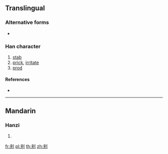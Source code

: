 {{character info/new}}
==Translingual==

===Alternative forms===
* {{l|mul|刺}}

===Han character===
{{Han char|rn=18|rad=刀|as=06|sn=8|four=|canj=KTLN|ids=⿰夹刂}}

# [[stab]]
# [[prick]], [[irritate]]
# [[prod]]

====References====
* {{Han ref|kx=0139.251|hdz=10333.041|uh=523E|ud=21054}}

----

==Mandarin==

===Hanzi===
{{cmn-hanzi|pin=[[cì]] ([[ci4]])|wg=tz'u<sup>4</sup>}}

# {{defn|lang=cmn|sort=刀06}}

[[fr:刾]]
[[pl:刾]]
[[th:刾]]
[[zh:刾]]